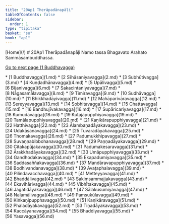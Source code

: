 ```yaml
---
title: "20Ap1 Therāpadānapāḷi"
tableOfContents: false
sidebar:
  order: 1
type: "tipitaka"
basket: "su"
book: "ap1"
---
```



<Paragraph type="center" book="ap1">
[Home](/)
</Paragraph>

<Paragraph type="center" book="ap1">
# 20Ap1 Therāpadānapāḷi
</Paragraph>

<Paragraph number="1" type="center" book="ap1">
Namo tassa Bhagavato Arahato Sammāsambuddhassa.

[Go to next page (1 Buddhavagga)](1.md)



</Paragraph>

<TableOfContents book="ap1" section="20">
* [1 Buddhavagga](1.md)
* [2 Sīhāsaniyavagga](2.md)
* [3 Subhūtivagga](3.md)
* [4 Kuṇḍadhānavagga](4.md)
* [5 Upālivagga](5.md)
* [6 Bījanivagga](6.md)
* [7 Sakacintaniyavagga](7.md)
* [8 Nāgasamālavagga](8.md)
* [9 Timiravagga](9.md)
* [10 Sudhāvagga](10.md)
* [11 Bhikkhadāyivagga](11.md)
* [12 Mahāparivāravagga](12.md)
* [13 Sereyyavagga](13.md)
* [14 Sobhitavagga](14.md)
* [15 Chattavagga](15.md)
* [16 Bandhujīvakavagga](16.md)
* [17 Supāricariyavagga](17.md)
* [18 Kumudavagga](18.md)
* [19 Kuṭajapupphiyavagga](19.md)
* [20 Tamālapupphiyavagga](20.md)
* [21 Kaṇikārapupphiyavagga](21.md)
* [22 Hatthivagga](22.md)
* [23 Ālambaṇadāyakavagga](23.md)
* [24 Udakāsanavagga](24.md)
* [25 Tuvaradāyakavagga](25.md)
* [26 Thomakavagga](26.md)
* [27 Padumukkhipavagga](27.md)
* [28 Suvaṇṇabibbohanavagga](28.md)
* [29 Paṇṇadāyakavagga](29.md)
* [30 Citakapūjakavagga](30.md)
* [31 Padumakesaravagga](31.md)
* [32 Ārakkhadāyakavagga](32.md)
* [33 Umāpupphiyavagga](33.md)
* [34 Gandhodakavagga](34.md)
* [35 Ekapadumiyavagga](35.md)
* [36 Saddasaññakavagga](36.md)
* [37 Mandāravapupphiyavagga](37.md)
* [38 Bodhivandanavagga](38.md)
* [39 Avaṭaphalavagga](39.md)
* [40 Pilindavacchavagga](40.md)
* [41 Metteyyavagga](41.md)
* [42 Bhaddālivagga](42.md)
* [43 Sakiṃsammajjakavagga](43.md)
* [44 Ekavihārivagga](44.md)
* [45 Vibhītakavagga](45.md)
* [46 Jagatidāyakavagga](46.md)
* [47 Sālakusumiyavagga](47.md)
* [48 Naḷamālivagga](48.md)
* [49 Paṃsukūlavagga](49.md)
* [50 Kiṅkaṇipupphavagga](50.md)
* [51 Kaṇikāravagga](51.md)
* [52 Phaladāyakavagga](52.md)
* [53 Tiṇadāyakavagga](53.md)
* [54 Kaccāyanavagga](54.md)
* [55 Bhaddiyavagga](55.md)
* [56 Yasavagga](56.md)
</TableOfContents>
